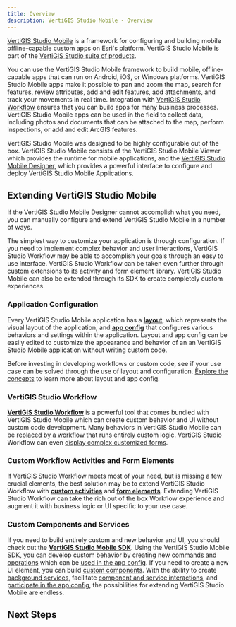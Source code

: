 ```yaml
---
title: Overview
description: VertiGIS Studio Mobile - Overview
---
```



[VertiGIS Studio Mobile](https://www.vertigisstudio.com/products/vertigis-studio-mobile/) is a framework for configuring and building mobile offline-capable custom apps on Esri's platform. VertiGIS Studio Mobile is part of the [VertiGIS Studio suite of products](https://www.vertigisstudio.com/products/).

You can use the VertiGIS Studio Mobile framework to build mobile, offline-capable apps that can run on Android, iOS, or Windows platforms. VertiGIS Studio Mobile apps make it possible to pan and zoom the map, search for features, review attributes, add and edit features, add attachments, and track your movements in real time. Integration with [VertiGIS Studio Workflow](../workflow/overview.mdx) ensures that you can build apps for many business processes. VertiGIS Studio Mobile apps can be used in the field to collect data, including photos and documents that can be attached to the map, perform inspections, or add and edit ArcGIS features.

VertiGIS Studio Mobile was designed to be highly configurable out of the box. VertiGIS Studio Mobile consists of the VertiGIS Studio Mobile Viewer which provides the runtime for mobile applications, and the [VertiGIS Studio Mobile Designer](https://apps.vertigisstudio.com/mobile/designer/), which provides a powerful interface to configure and deploy VertiGIS Studio Mobile Applications.

<DesignerCallout />

## Extending VertiGIS Studio Mobile

If the VertiGIS Studio Mobile Designer cannot accomplish what you need, you can manually configure and extend VertiGIS Studio Mobile in a number of ways.

The simplest way to customize your application is through configuration. If you need to implement complex behavior and user interactions, VertiGIS Studio Workflow may be able to accomplish your goals through an easy to use interface. VertiGIS Studio Workflow can be taken even further through custom extensions to its activity and form element library. VertiGIS Studio Mobile can also be extended through its SDK to create completely custom experiences.

<ExtensibilitySpectrum
    configLink="#application-configuration"
    workflowLink="#geocortex-workflow"
    customWorkflowLink="#custom-workflow-activities-and-form-elements"
    customCodeLink="#custom-components-and-services"
/>

### Application Configuration

Every VertiGIS Studio Mobile application has a [**layout**](configuration-layout-getting-started.mdx), which represents the visual layout of the application, and [**app config**](configuration-app-config-getting-started.mdx) that configures various behaviors and settings within the application. Layout and app config can be easily edited to customize the appearance and behavior of an an VertiGIS Studio Mobile application without writing custom code.

Before investing in developing workflows or custom code, see if your use case can be solved through the use of layout and configuration. [Explore the concepts](key-concepts.mdx) to learn more about layout and app config.

### VertiGIS Studio Workflow

[**VertiGIS Studio Workflow**](https://docs.geocortex.com/workflow/) is a powerful tool that comes bundled with VertiGIS Studio Mobile which can create custom behavior and UI without custom code development. Many behaviors in VertiGIS Studio Mobile can be [replaced by a workflow](tutorial-change-default-map-click-behavior.mdx) that runs entirely custom logic. VertiGIS Studio Workflow can even [display complex customized forms](https://docs.geocortex.com/workflow/latest/help/Default.htm#wf5/help/forms.htm).

### Custom Workflow Activities and Form Elements

If VertiGIS Studio Workflow meets most of your need, but is missing a few crucial elements, the best solution may be to extend VertiGIS Studio Workflow with **[custom activities](tutorial-implement-custom-activity.mdx)** and **[form elements](tutorial-implement-custom-form-elements.mdx)**. Extending VertiGIS Studio Workflow can take the rich out of the box Workflow experience and augment it with business logic or UI specific to your use case.

### Custom Components and Services

If you need to build entirely custom and new behavior and UI, you should check out the [**VertiGIS Studio Mobile SDK**](sdk-overview.mdx). Using the VertiGIS Studio Mobile SDK, you can develop custom behavior by creating new [commands and operations](tutorial-implement-command-operation.mdx) which can be [used in the app config](configuration-commands-operations.mdx). If you need to create a new UI element, you can build [custom components](sdk-components-create.mdx). With the ability to create [background services](tutorial-implement-service-fetch-dynamic-data.mdx), facilitate [component and service interactions](sdk-component-service-interactions.mdx), and [participate in the app config](tutorial-implement-component-participate-app-config.mdx), the possibilities for extending VertiGIS Studio Mobile are endless.

## Next Steps

<UseCaseContainer>
    <UseCaseCard
        title="Layout and App Config"
        description="Learn more about the layout and app config"
        link={useBaseUrl("docs/mobile/key-concepts")}
    />
    <UseCaseCard
        title="Running Workflows in VertiGIS Studio Mobile"
        description="Learn how to build and run a workflow in VertiGIS Studio Mobile"
        link="https://docs.geocortex.com/mobileviewer/latest/admin-help/Default.htm#gmv/designer/add-a-workflow-to-an-app.htm"
    />
    <UseCaseCard
        title="Building Custom Workflow Activities"
        description="Learn how to build custom workflow activities for VertiGIS Studio Mobile"
        link={useBaseUrl(
            "docs/mobile/tutorial-implement-custom-activity"
        )}
    />
    <UseCaseCard
        title="VertiGIS Studio Mobile SDK"
        description="Develop custom commands and operations, components, and services using the VertiGIS Studio Mobile SDK"
        link={useBaseUrl("docs/mobile/sdk-overview")}
    />
</UseCaseContainer>
